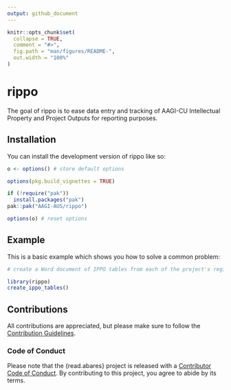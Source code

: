 ```yaml
---
output: github_document
---
```


<!-- README.md is generated from README.Rmd. Please edit that file -->

```r
knitr::opts_chunk$set(
  collapse = TRUE,
  comment = "#>",
  fig.path = "man/figures/README-",
  out.width = "100%"
)
```

# rippo

<!-- badges: start -->
<!-- badges: end -->

The goal of rippo is to ease data entry and tracking of AAGI-CU Intellectual Property and Project Outputs for reporting purposes.

## Installation

You can install the development version of rippo like so:

```r
o <- options() # store default options

options(pkg.build_vignettes = TRUE)

if (!require("pak"))
  install.packages("pak")
pak::pak("AAGI-AUS/rippo")

options(o) # reset options
```

## Example

This is a basic example which shows you how to solve a common problem:

```r
# create a Word document of IPPO tables from each of the project's registers

library(rippo)
create_ippo_tables()
```

## Contributions 

All contributions are appreciated, but please make sure to follow the [Contribution Guidelines](.github/CONTRIBUTING.md).

### Code of Conduct

Please note that the {read.abares} project is released with a [Contributor Code of Conduct](https://AAGI-AUS.github.io/rippo/CODE_OF_CONDUCT.md).
By contributing to this project, you agree to abide by its terms.
